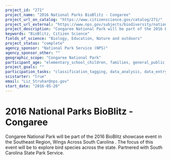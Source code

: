 ```yaml
---
project_id: "271"
project_name: "2016 National Parks BioBlitz - Congaree"
project_url_on_catalog: "https://www.citizenscience.gov/catalog/271/"
project_url_external: "https://www.nps.gov/subjects/biodiversity/national-parks-bioblitz.htm"
project_description: "Congaree National Park will be part of the 2016 BioBlitz showcase event in the Southeast Region,  Wings Across South Carolina . The focus of this event will be to explore bird species across the state. Partnered with South Carolina State Park Service."
keywords: "BioBlitz, Citizen Science"
fields_of_science: "Biology, Education, Nature and outdoors"
project_status: "complete"
agency_sponsor: "National Park Service (NPS)"
agency_sponsor_other: ""
geographic_scope: "Congaree National Park"
participant_age: "elementary_school_children, families, general_public, middle_school_children, targeted_group, teens"
project_goals: ""
participation_tasks: "classification_tagging, data_analysis, data_entry, finding_entities, identification, learning, observation, site_selection_description, specimen_sample_collection"
scistarter: "true"
email: "Liz_Struhar@nps.gov"
start_date: "2016-05-20"
---
```


# 2016 National Parks BioBlitz - Congaree

Congaree National Park will be part of the 2016 BioBlitz showcase event in the Southeast Region,  Wings Across South Carolina . The focus of this event will be to explore bird species across the state. Partnered with South Carolina State Park Service.
